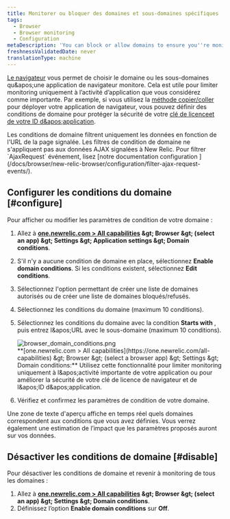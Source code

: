 ```yaml
---
title: Monitorer ou bloquer des domaines et sous-domaines spécifiques
tags:
  - Browser
  - Browser monitoring
  - Configuration
metaDescription: 'You can block or allow domains to ensure you''re monitoring only the most important activity, or to enhance the security of your license key.'
freshnessValidatedDate: never
translationType: machine
---
```


[Le navigateur](/docs/browser/new-relic-browser/getting-started/introduction-new-relic-browser) vous permet de choisir le domaine ou les sous-domaines qu&amp;apos;une application de navigateur monitore. Cela est utile pour limiter monitoring uniquement à l’activité d’application que vous considérez comme importante. Par exemple, si vous utilisez la [méthode copier/coller](/docs/browser/new-relic-browser/installation-configuration/add-apps-new-relic-browser) pour déployer votre application de navigateur, vous pouvez définir des conditions de domaine pour protéger la sécurité de votre [clé de licence<InlinePopover type="browser" />et de votre ID d&amp;apos;application](/docs/browser/new-relic-browser/installation-configuration/copy-browser-monitoring-license-key-app-id).

<Callout variant="tip">
  Les conditions de domaine filtrent uniquement les données en fonction de l'URL de la page signalée. Les filtres de condition de domaine ne s'appliquent pas aux données AJAX signalées à New Relic. Pour filtrer `AjaxRequest` événement, lisez [notre documentation configuration ](/docs/browser/new-relic-browser/configuration/filter-ajax-request-events/).
</Callout>

## Configurer les conditions du domaine [#configure]

Pour afficher ou modifier les paramètres de condition de votre domaine :

1. Allez à <DNT>**[one.newrelic.com &gt; All capabilities](https://one.newrelic.com/all-capabilities) &amp;gt; Browser &amp;gt; (select an app) &amp;gt; Settings &amp;gt; Application settings &amp;gt; Domain conditions**</DNT>.

2. S'il n'y a aucune condition de domaine en place, sélectionnez <DNT>**Enable domain conditions**</DNT>. Si les conditions existent, sélectionnez <DNT>**Edit conditions**</DNT>.

3. Sélectionnez l'option permettant de créer une liste de domaines autorisés ou de créer une liste de domaines bloqués/refusés.

4. Sélectionnez les conditions du domaine (maximum 10 conditions).

5. Sélectionnez les conditions du domaine avec la condition <DNT>**Starts with**</DNT> , puis entrez l&amp;apos;URL avec le sous-domaine (maximum 10 conditions).

   <img title="browser_domain_conditions.png" alt="browser_domain_conditions.png" src="/images/browser_screenshot-full_domain-settings.webp" />

   <figcaption>
     <DNT>**[one.newrelic.com &gt; All capabilities](https://one.newrelic.com/all-capabilities) &amp;gt; Browser &amp;gt; (select a browser app) &amp;gt; Settings &amp;gt; Domain conditions:**</DNT> Utilisez cette fonctionnalité pour limiter monitoring uniquement à l&amp;apos;activité importante de votre application ou pour améliorer la sécurité de votre clé de licence de navigateur et de l&amp;apos;ID d&amp;apos;application.
   </figcaption>

6. Vérifiez et confirmez les paramètres de condition de votre domaine.

Une zone de texte d'aperçu affiche en temps réel quels domaines correspondent aux conditions que vous avez définies. Vous verrez également une estimation de l’impact que les paramètres proposés auront sur vos données.

## Désactiver les conditions de domaine [#disable]

Pour désactiver les conditions de domaine et revenir à monitoring de tous les domaines :

1. Allez à <DNT>**[one.newrelic.com &gt; All capabilities](https://one.newrelic.com/all-capabilities) &amp;gt; Browser &amp;gt; (select an app) &amp;gt; Settings &amp;gt; Domain conditions**</DNT>.
2. Définissez l’option <DNT>**Enable domain conditions**</DNT> sur <DNT>**Off**</DNT>.